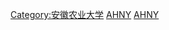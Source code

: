 {{Catnav|頁面分類|人物|校友|大學校友|亞洲大學校友|中華人民共和國各高校校友|安徽高校校友}}
[[Category:安徽农业大学|Category:安徽农业大学]]
[[Category:安徽高校校友|AHNY]]
[[Category:中华人民共和国农业大学校友|AHNY]]